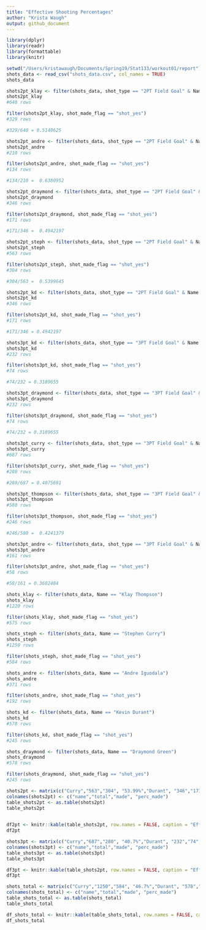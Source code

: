 ```yaml
---
title: "Effective Shooting Percentages"
author: "Krista Waugh"
output: github_document
---
```

```r
library(dplyr)
library(readr)
library(formattable)
library(knitr)
```

```r
setwd("/Users/kristawaugh/Documents/Spring19/Stat133/workout01/report")
shots_data <- read_csv("shots_data.csv", col_names = TRUE)
shots_data
```


```r
shots2pt_klay <- filter(shots_data, shot_type == "2PT Field Goal" & Name == "Klay Thompson")
shots2pt_klay
#640 rows

filter(shots2pt_klay, shot_made_flag == "shot_yes")
#329 rows 

#329/640 = 0.5140625
```

```r
shots2pt_andre <- filter(shots_data, shot_type == "2PT Field Goal" & Name == "Andre Iguodala")
shots2pt_andre
#210 rows

filter(shots2pt_andre, shot_made_flag == "shot_yes")
#134 rows 

#134/210 =  0.6380952
```

```r
shots2pt_draymond <- filter(shots_data, shot_type == "2PT Field Goal" & Name == "Draymond Green")
shots2pt_draymond
#346 rows

filter(shots2pt_draymond, shot_made_flag == "shot_yes")
#171 rows 

#171/346 =  0.4942197
```

```r
shots2pt_steph <- filter(shots_data, shot_type == "2PT Field Goal" & Name == "Stephen Curry")
shots2pt_steph
#563 rows

filter(shots2pt_steph, shot_made_flag == "shot_yes")
#304 rows 

#304/563 =  0.5399645
```

```r
shots2pt_kd <- filter(shots_data, shot_type == "2PT Field Goal" & Name == "Kevin Durant")
shots2pt_kd
#346 rows

filter(shots2pt_kd, shot_made_flag == "shot_yes")
#171 rows 

#171/346 = 0.4942197
```

```r
shots3pt_kd <- filter(shots_data, shot_type == "3PT Field Goal" & Name == "Kevin Durant")
shots3pt_kd
#232 rows

filter(shots3pt_kd, shot_made_flag == "shot_yes")
#74 rows 

#74/232 = 0.3189655
```

```r
shots3pt_draymond <- filter(shots_data, shot_type == "3PT Field Goal" & Name == "Draymond Green")
shots3pt_draymond
#232 rows

filter(shots3pt_draymond, shot_made_flag == "shot_yes")
#74 rows 

#74/232 = 0.3189655
```

```r
shots3pt_curry <- filter(shots_data, shot_type == "3PT Field Goal" & Name == "Stephen Curry")
shots3pt_curry
#687 rows

filter(shots3pt_curry, shot_made_flag == "shot_yes")
#280 rows 

#280/687 = 0.4075691
```

```r
shots3pt_thompson <- filter(shots_data, shot_type == "3PT Field Goal" & Name == "Klay Thompson")
shots3pt_thompson
#580 rows

filter(shots3pt_thompson, shot_made_flag == "shot_yes")
#246 rows 

#246/580 =  0.4241379
```

```r
shots3pt_andre <- filter(shots_data, shot_type == "3PT Field Goal" & Name == "Andre Iguodala")
shots3pt_andre
#161 rows

filter(shots3pt_andre, shot_made_flag == "shot_yes")
#58 rows 

#58/161 = 0.3602484
```

```r
shots_klay <- filter(shots_data, Name == "Klay Thompson")
shots_klay
#1220 rows

filter(shots_klay, shot_made_flag == "shot_yes")
#575 rows 

shots_steph <- filter(shots_data, Name == "Stephen Curry")
shots_steph
#1250 rows

filter(shots_steph, shot_made_flag == "shot_yes")
#584 rows 

shots_andre <- filter(shots_data, Name == "Andre Iguodala")
shots_andre
#371 rows

filter(shots_andre, shot_made_flag == "shot_yes")
#192 rows 

shots_kd <- filter(shots_data, Name == "Kevin Durant")
shots_kd
#578 rows

filter(shots_kd, shot_made_flag == "shot_yes")
#245 rows 

shots_draymond <- filter(shots_data, Name == "Draymond Green")
shots_draymond
#578 rows

filter(shots_draymond, shot_made_flag == "shot_yes")
#245 rows 
```


```r
shots2pt <- matrix(c("Curry","563","304", "53.99%","Durant", "346","171","49.4%","Green", "346","171","49.4%", "Iguodala", "210", "134", "63.8%", "Thompson", "640", "329", "51.4%"), ncol=4,byrow=TRUE)
colnames(shots2pt) <- c("name","total","made", "perc_made")
table_shots2pt <- as.table(shots2pt)
table_shots2pt
   
```

```r
df2pt <- knitr::kable(table_shots2pt, row.names = FALSE, caption = "Effective Shooting % by PLayer")
df2pt
```

```r
shots3pt <- matrix(c("Curry","687","280", "40.7%","Durant", "232","74","31.9%","Green", "232","74","31.9%", "Iguodala", "161", "58", "36%", "Thompson", "580", "246", "42.4%"), ncol=4,byrow=TRUE)
colnames(shots3pt) <- c("name","total","made", "perc_made")
table_shots3pt <- as.table(shots3pt)
table_shots3pt
```


```r
df3pt <- knitr::kable(table_shots2pt, row.names = FALSE, caption = "Effective Shooting % by PLayer")
df3pt
```

```r
shots_total <- matrix(c("Curry","1250","584", "46.7%","Durant", "578","245","42.4%","Green", "578","245","42.4%", "Iguodala", "371", "192", "51.8%", "Thompson", "1220", "575", "47.1%"), ncol=4,byrow=TRUE)
colnames(shots_total) <- c("name","total","made", "perc_made")
table_shots_total <- as.table(shots_total)
table_shots_total
```

```r
df_shots_total <- knitr::kable(table_shots_total, row.names = FALSE, caption = "Effective Shooting % by PLayer")
df_shots_total
```

